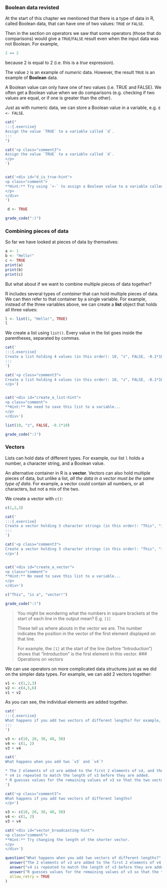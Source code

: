 
<!-- TODO: decide how to edit this with respect to earlier Boolean content - currently quite repetitive -->
### Boolean data revisted

At the start of this chapter we mentioned that there is a type of data in R, called Boolean data, that can have one of two values: `TRUE` or `FALSE`.

Then in the section on operators we saw that some operators (those that do comparisons) would give a `TRUE`/`FALSE` result even when the input data was not Boolean. For example,

```r
2 == 2
```

because 2 is equal to 2 (i.e. this is a *true* expression).

The value `2` is an example of *numeric* data. However, the result `TRUE` is an example of **Boolean** data.

A Boolean value can only have one of two values (i.e. TRUE and FALSE). We often get a Boolean value when we do comparisons (e.g. checking if two values are equal, or if one is greater than the other).

Just as with numeric data, we can store a Boolean value in a variable, e.g. `d <- FALSE`.

<!-- Book version -->

```r
cat("
:::{.exercise}
Assign the value `TRUE` to a variable called `d`.
:::
")
```

<!-- End book version -->

<!-- Tutorial version -->

```r
cat('<p class="comment3">
Assign the value `TRUE` to a variable called `d`.
</p>
')
```

```r
```

```r
cat('<div id="d_is_true-hint">
<p class="comment">
**Hint:** Try using `<-` to assign a Boolean value to a variable called `d`
</p>
</div>
')
```

```r
 d <- TRUE
```

```r
grade_code(":)")
```

<!-- TODO: Maybe an exercise seeing if they can remember which operators were Boolean operators -->


### Combining pieces of data

So far we have looked at pieces of data by themselves:

```r
a <- 1
b <- "Hello!"
c <- TRUE
print(a)
print(b)
print(c)
```

But what about if we want to combine multiple pieces of data together?

R includes several types of *container* that can hold multiple pieces of data. We can then refer to that container by a single variable. For example, instead of the three variables above, we can create a **list** object that holds all three values:

```r
l <- list(1, "Hello!", TRUE)
l
```

We create a list using `list()`. Every value in the list goes inside the parentheses, separated by commas.

<!-- Book version -->

```r
cat('
:::{.exercise}
Create a list holding 4 values (in this order): 10, "z", FALSE, -0.1*10
:::
')
```

<!-- End book -->

<!-- Tutorial version -->

```r
cat('<p class="comment3">
Create a list holding 4 values (in this order): 10, "z", FALSE, -0.1*10
</p>')
```

```r
```

```r
cat('<div id="create_a_list-hint">
<p class="comment">
**Hint:** No need to save this list to a variable...
</p>
</div>')
```

```r
list(10, "z", FALSE, -0.1*10)
```

```r
grade_code(":)")
```

<!-- End book -->

### Vectors

Lists can hold data of different types. For example, our list `l` holds a number, a character string, and a Boolean value.

An alternative container in R is a **vector**. Vectors can also hold multiple pieces of data, but unlike a list, *all the data in a vector must be the same type of data*. For example, a vector could contain all numbers, or all characters, but not a mix of the two.

We create a vector with `c()`:

```r
c(1,2,3)
```

<!-- Book version -->

```r
cat('
:::{.exercise}
Create a vector holding 3 character strings (in this order): "This", "is a", "vector!"
:::
')
```

<!-- End book -->

<!-- Tutorial version -->

```r
cat('<p class="comment3">
Create a vector holding 3 character strings (in this order): "This", "is a", "vector!"
</p>')
```

```r
```

```r
cat('<div id="create_a_vector">
<p class="comment">
**Hint:** No need to save this list to a variable...
</p>
</div>')
```

```r
c("This", "is a", "vector!")
```

```r
grade_code(":)")
```

<!-- End tutorial -->

> You might be wondering what the numbers in square brackets at the start of each line in the output mean? E.g. `[1]`
>
> These tell us where abouts in the vector we are. The number indicates the position in the vector of the first element displayed on that line.
>
> For example, the `[1]` at the start of the line (before "Introduction") shows that "Introduction" is the first element in this vector.
### Operations on vectors

We can use operators on more complicated data structures just as we did on the simpler data types. For example, we can add 2 vectors together:

```r
v1 <- c(1,2,3)
v2 <- c(4,5,6)
v1 + v2
```
As you can see, the individual elements are added together.

<!-- Book version -->

```r
cat('
:::{.exercise}
What happens if you add two vectors of different lengths? For example, run this code and see what happens:
:::
')
```

```r
v3 <- c(10, 20, 30, 40, 50)
v4 <- c(1, 2)
v3 + v4
```

```r
cat('
What happens when you add two `v3` and `v4`?

* The 2 elements of v3 are added to the first 2 elements of v4, and the rest of v4 is unchanged.
* v4 is repeated to match the length of v3 before they are added.
* R guesses values for the remaining values of v3 so that the two vectors are the same length.
')
```

<!-- End book -->

<!-- Tutorial version -->

```r
cat('<p class="comment3">
What happens if you add two vectors of different lengths?
</p>')
```

```r
v3 <- c(10, 20, 30, 40, 50)
v4 <- c(1, 2)
v3 + v4
```

```r
cat('<div id="vector_broadcasting-hint">
<p class="comment">
**Hint:** Try changing the length of the shorter vector.
</p>
</div>')
```

```r
question("What happens when you add two vectors of different lengths?",
  answer("The 2 elements of v3 are added to the first 2 elements of v4, and the rest of v4 is unchanged."),
  answer("v4 is repeated to match the length of v3 before they are added.", correct=TRUE, message="This is called 'broadcasting', and is not what you might expect. In can cause bugs in R programs if the programmer (i.e. you) thinks that two vectors are the same length when they are not."),
  answer("R guesses values for the remaining values of v3 so that the two vectors are the same length."),
  allow_retry = TRUE
)
```

<!-- End tutorial -->
